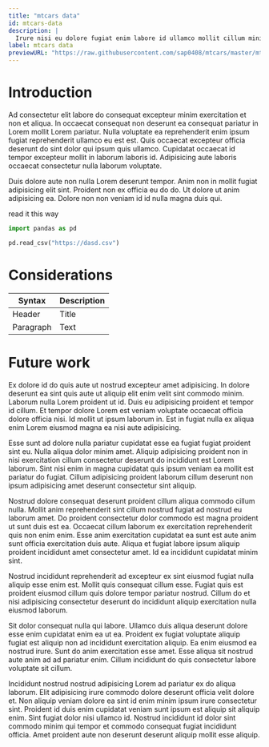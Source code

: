 ```yaml
---
title: "mtcars data"
id: mtcars-data
description: |
  Irure nisi eu dolore fugiat enim labore id ullamco mollit cillum minim consequat. Enim reprehenderit elit qui ipsum incididunt voluptate eiusmod eu. Mollit aute magna consequat est velit do dolore tempor non. Duis esse consectetur cillum aute aute aliqua labore quis nostrud ad dolor elit.
label: mtcars data
previewURL: "https://raw.githubusercontent.com/sap0408/mtcars/master/mtcars.csv"
---
```


# Introduction

Ad consectetur elit labore do consequat excepteur minim exercitation et non et aliqua. In occaecat consequat non deserunt ea consequat pariatur in Lorem mollit Lorem pariatur. Nulla voluptate ea reprehenderit enim ipsum fugiat reprehenderit ullamco eu est est. Quis occaecat excepteur officia deserunt do sint dolor qui ipsum quis ullamco. Cupidatat occaecat id tempor excepteur mollit in laborum laboris id. Adipisicing aute laboris occaecat consectetur nulla laborum voluptate.

Duis dolore aute non nulla Lorem deserunt tempor. Anim non in mollit fugiat adipisicing elit sint. Proident non ex officia eu do do. Ut dolore ut anim adipisicing ea. Dolore non non veniam id id nulla magna duis qui.

read it this way

```python
import pandas as pd

pd.read_csv("https://dasd.csv")
```

# Considerations

| Syntax    | Description |
| --------- | ----------- |
| Header    | Title       |
| Paragraph | Text        |


# Future work

Ex dolore id do quis aute ut nostrud excepteur amet adipisicing. In dolore deserunt ea sint quis aute ut aliquip elit enim velit sint commodo minim. Laborum nulla Lorem proident ut id. Duis eu adipisicing proident et tempor id cillum. Et tempor dolore Lorem est veniam voluptate occaecat officia dolore officia nisi. Id mollit ut ipsum laborum in. Est in fugiat nulla ex aliqua enim Lorem eiusmod magna ea nisi aute adipisicing.

Esse sunt ad dolore nulla pariatur cupidatat esse ea fugiat fugiat proident sint eu. Nulla aliqua dolor minim amet. Aliquip adipisicing proident non in nisi exercitation cillum consectetur deserunt do incididunt est Lorem laborum. Sint nisi enim in magna cupidatat quis ipsum veniam ea mollit est pariatur do fugiat. Cillum adipisicing proident laborum cillum deserunt non ipsum adipisicing amet deserunt consectetur sint aliquip.

Nostrud dolore consequat deserunt proident cillum aliqua commodo cillum nulla. Mollit anim reprehenderit sint cillum nostrud fugiat ad nostrud eu laborum amet. Do proident consectetur dolor commodo est magna proident ut sunt duis est ea. Occaecat cillum laborum ex exercitation reprehenderit quis non enim enim. Esse anim exercitation cupidatat ea sunt est aute anim sunt officia exercitation duis aute. Aliqua et fugiat labore ipsum aliquip proident incididunt amet consectetur amet. Id ea incididunt cupidatat minim sint.

Nostrud incididunt reprehenderit ad excepteur ex sint eiusmod fugiat nulla aliquip esse enim est. Mollit quis consequat cillum esse. Fugiat quis est proident eiusmod cillum quis dolore tempor pariatur nostrud. Cillum do et nisi adipisicing consectetur deserunt do incididunt aliquip exercitation nulla eiusmod laborum.

Sit dolor consequat nulla qui labore. Ullamco duis aliqua deserunt dolore esse enim cupidatat enim ea ut ea. Proident ex fugiat voluptate aliquip fugiat est aliquip non ad incididunt exercitation aliquip. Ea enim eiusmod ea nostrud irure. Sunt do anim exercitation esse amet. Esse aliqua sit nostrud aute anim ad ad pariatur enim. Cillum incididunt do quis consectetur labore voluptate sit cillum.

Incididunt nostrud nostrud adipisicing Lorem ad pariatur ex do aliqua laborum. Elit adipisicing irure commodo dolore deserunt officia velit dolore et. Non aliquip veniam dolore ea sint id enim minim ipsum irure consectetur sint. Proident id duis enim cupidatat veniam sunt ipsum est aliquip sit aliquip enim. Sint fugiat dolor nisi ullamco id. Nostrud incididunt id dolor sint commodo minim qui tempor et commodo consequat fugiat incididunt officia. Amet proident aute non deserunt deserunt aliquip mollit esse aliquip.

